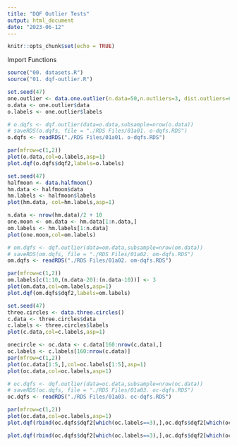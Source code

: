 ```yaml
---
title: "DQF Outlier Tests"
output: html_document
date: "2023-06-12"
---
```


```r
knitr::opts_chunk$set(echo = TRUE)
```

Import Functions

```r
source("00. datasets.R")
source("01. dqf-outlier.R")
```

```r
set.seed(47)
one.outlier <- data.one.outlier(n.data=50,n.outliers=3, dist.outliers=6)
o.data <- one.outlier$data
o.labels <- one.outlier$labels
```

```r
# o.dqfs <- dqf.outlier(data=o.data,subsample=nrow(o.data))
# saveRDS(o.dqfs, file = "./RDS Files/01a01. o-dqfs.RDS")
o.dqfs <- readRDS("./RDS Files/01a01. o-dqfs.RDS")
```

```r
par(mfrow=c(1,2))
plot(o.data,col=o.labels,asp=1)
plot.dqf(o.dqfs$dqf2,labels=o.labels)
```

```r
set.seed(47)
halfmoon <- data.halfmoon()
hm.data <- halfmoon$data
hm.labels <- halfmoon$labels
plot(hm.data, col=hm.labels,asp=1)
```

```r
n.data <- nrow(hm.data)/2 + 10
one.moon <- om.data <- hm.data[1:n.data,]
om.labels <- hm.labels[1:n.data]
plot(one.moon,col=om.labels)
```

```r
# om.dqfs <- dqf.outlier(data=om.data,subsample=nrow(om.data))
# saveRDS(om.dqfs, file = "./RDS Files/01a02. om-dqfs.RDS")
om.dqfs <- readRDS("./RDS Files/01a02. om-dqfs.RDS")
```

```r
par(mfrow=c(1,2))
om.labels[c(1:10,(n.data-20):(n.data-10))] <- 3
plot(om.data,col=om.labels,asp=1)
plot.dqf(om.dqfs$dqf2,labels=om.labels)
```

```r
set.seed(47)
three.circles <- data.three.circles()
c.data <- three.circles$data
c.labels <- three.circles$labels
plot(c.data,col=c.labels,asp=1)
```

```r
onecircle <- oc.data <- c.data[160:nrow(c.data),]
oc.labels <- c.labels[160:nrow(c.data)]
par(mfrow=c(1,2))
plot(oc.data[1:5,],col=oc.labels[1:5],asp=1)
plot(oc.data,col=oc.labels,asp=1)
```

```r
# oc.dqfs <- dqf.outlier(data=oc.data,subsample=nrow(oc.data))
# saveRDS(oc.dqfs, file = "./RDS Files/01a03. oc-dqfs.RDS")
oc.dqfs <- readRDS("./RDS Files/01a03. oc-dqfs.RDS")
```

```r
par(mfrow=c(1,2))
plot(oc.data,col=oc.labels,asp=1)
plot.dqf(rbind(oc.dqfs$dqf2[which(oc.labels==3),],oc.dqfs$dqf2[which(oc.labels==2),]),labels=show(nrow(oc.data),(nrow(oc.data)-4):nrow(oc.data)))
```

```r
plot.dqf(rbind(oc.dqfs$dqf2[which(oc.labels==3),],oc.dqfs$dqf2[which(oc.labels==2),]),labels=show(nrow(oc.data),(nrow(oc.data)-4):nrow(oc.data)))
```

























